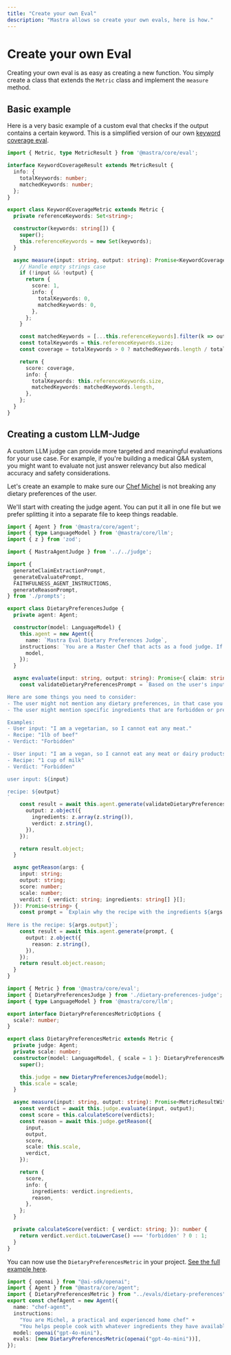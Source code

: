 ```yaml
---
title: "Create your own Eval"
description: "Mastra allows so create your own evals, here is how."
---
```


# Create your own Eval

Creating your own eval is as easy as creating a new function. You simply create a class that extends the `Metric` class and implement the `measure` method. 


## Basic example 

Here is a very basic example of a custom eval that checks if the output contains a certain keyword. This is a simplified version of our own [keyword coverage eval](/docs/reference/evals/keyword-coverage).


```typescript copy showLineNumbers filename="src/mastra/evals/keyword-coverage.ts"
import { Metric, type MetricResult } from '@mastra/core/eval';

interface KeywordCoverageResult extends MetricResult {
  info: {
    totalKeywords: number;
    matchedKeywords: number;
  };
}

export class KeywordCoverageMetric extends Metric {
  private referenceKeywords: Set<string>;

  constructor(keywords: string[]) {
    super();
    this.referenceKeywords = new Set(keywords);
  }

  async measure(input: string, output: string): Promise<KeywordCoverageResult> {
    // Handle empty strings case
    if (!input && !output) {
      return {
        score: 1,
        info: {
          totalKeywords: 0,
          matchedKeywords: 0,
        },
      };
    }

    const matchedKeywords = [...this.referenceKeywords].filter(k => output.includes(k));
    const totalKeywords = this.referenceKeywords.size;
    const coverage = totalKeywords > 0 ? matchedKeywords.length / totalKeywords : 0;

    return {
      score: coverage,
      info: {
        totalKeywords: this.referenceKeywords.size,
        matchedKeywords: matchedKeywords.length,
      },
    };
  }
}
```

## Creating a custom LLM-Judge

A custom LLM judge can provide more targeted and meaningful evaluations for your use case. For example, if you're building a medical Q&A system, you might want to evaluate not just answer relevancy but also medical accuracy and safety considerations.

Let's create an example to make sure our [Chef Michel](/docs/guides/01-chef-michel) is not breaking any dietary preferences of the user.

We'll start with creating the judge agent. You can put it all in one file but we prefer splitting it into a separate file to keep things readable.

```typescript copy showLineNumbers filename="src/mastra/evals/dietary-preferences-judge.ts"
import { Agent } from '@mastra/core/agent';
import { type LanguageModel } from '@mastra/core/llm';
import { z } from 'zod';

import { MastraAgentJudge } from '../../judge';

import {
  generateClaimExtractionPrompt,
  generateEvaluatePrompt,
  FAITHFULNESS_AGENT_INSTRUCTIONS,
  generateReasonPrompt,
} from './prompts';

export class DietaryPreferencesJudge {
  private agent: Agent;

  constructor(model: LanguageModel) {
    this.agent = new Agent({
      name: `Mastra Eval Dietary Preferences Judge`,
    instructions: `You are a Master Chef that acts as a food judge. If any dietary preferences are mentioned in the user's input, you need to check if the recipe contains any ingredients that are forbidden or preferred by the user.`,
      model,
    });
  }

  async evaluate(input: string, output: string): Promise<{ claim: string; verdict: string; reason: string }[]> {
    const validateDietaryPreferencesPrompt = `Based on the user's input, check if the recipe contains any ingredients that are forbidden or preferred by the user.

Here are some things you need to consider:
- The user might not mention any dietary preferences, in that case you should return an empty array.
- The user might mention specific ingredients that are forbidden or preferred, in that case you should return an array with the ingredient and the verdict.

Examples:
- User input: "I am a vegetarian, so I cannot eat any meat."
- Recipe: "1lb of beef"
- Verdict: "Forbidden"

- User input: "I am a vegan, so I cannot eat any meat or dairy products."
- Recipe: "1 cup of milk"
- Verdict: "Forbidden"

user input: ${input}

recipe: ${output}
`
    const result = await this.agent.generate(validateDietaryPreferencesPrompt, {
      output: z.object({
        ingredients: z.array(z.string()),
        verdict: z.string(),
      }),
    });

    return result.object;
  }

  async getReason(args: {
    input: string;
    output: string;
    score: number;
    scale: number;
    verdict: { verdict: string; ingredients: string[] }[];
  }): Promise<string> {
    const prompt = `Explain why the recipe with the ingredients ${args.verdict.ingredients.join(', ')} is ${args.verdict.verdict} according to the user's input: ${args.input}
    
Here is the recipe: ${args.output}`;
    const result = await this.agent.generate(prompt, {
      output: z.object({
        reason: z.string(),
      }),
    });
    return result.object.reason;
  }
}
```

```typescript copy showLineNumbers filename="src/mastra/evals/dietary-preferences.ts"
import { Metric } from '@mastra/core/eval';
import { DietaryPreferencesJudge } from './dietary-preferences-judge';
import { type LanguageModel } from '@mastra/core/llm';

export interface DietaryPreferencesMetricOptions {
  scale?: number;
}

export class DietaryPreferencesMetric extends Metric {
  private judge: Agent;
  private scale: number;
  constructor(model: LanguageModel, { scale = 1 }: DietaryPreferencesMetricOptions) {
    super();

    this.judge = new DietaryPreferencesJudge(model);
    this.scale = scale;
  }

  async measure(input: string, output: string): Promise<MetricResultWithReason> {
    const verdict = await this.judge.evaluate(input, output);
    const score = this.calculateScore(verdicts);
    const reason = await this.judge.getReason({
      input,
      output,
      score,
      scale: this.scale,
      verdict,
    });

    return {
      score,
      info: {
        ingredients: verdict.ingredients,
        reason,
      },
    };
  }

  private calculateScore(verdict: { verdict: string; }): number {
    return verdict.verdict.toLowerCase() === 'forbidden' ? 0 : 1;
  }
}
```

You can now use the `DietaryPreferencesMetric` in your project. [See the full example here](/docs/guides/01-chef-michel).

```typescript copy showLineNumbers filename="src/mastra/agents/chefAgent.ts"
import { openai } from "@ai-sdk/openai";
import { Agent } from "@mastra/core/agent";
import { DietaryPreferencesMetric } from "../evals/dietary-preferences";
export const chefAgent = new Agent({
  name: "chef-agent",
  instructions:
    "You are Michel, a practical and experienced home chef" +
    "You helps people cook with whatever ingredients they have available.",
  model: openai("gpt-4o-mini"),
  evals: [new DietaryPreferencesMetric(openai("gpt-4o-mini"))],
});
```
